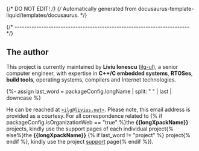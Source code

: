 {/* DO NOT EDIT! */}
{/* Automatically generated from docusaurus-template-liquid/templates/docusaurus. */}

{/* ------------------------------------------------------------------------ */}

## The author

This project is currently maintained by **Liviu Ionescu**
([ilg-ul](https://github.com/ilg-ul)),
a senior computer engineer, with expertise in **C++/C embedded systems**,
**RTOSes**, **build tools**, operating systems, compilers
and Internet technologies.

{%- assign last_word = packageConfig.longName | split: " " | last | downcase %}

He can be reached at [`<ilg@livius.net>`](mailto:ilg@livius.net).
Please note, this email address is provided as a courtesy.
For all correspondence related to {% if packageConfig.isOrganizationWeb == "true" %}the
**{{longXpackName}}** projects, kindly use the support pages of each individual project{% else%}the **{{longXpackName}}**
{% if last_word != "project" %} project{% endif %}, kindly use the project [support](/docs/support/) page{% endif %}).
